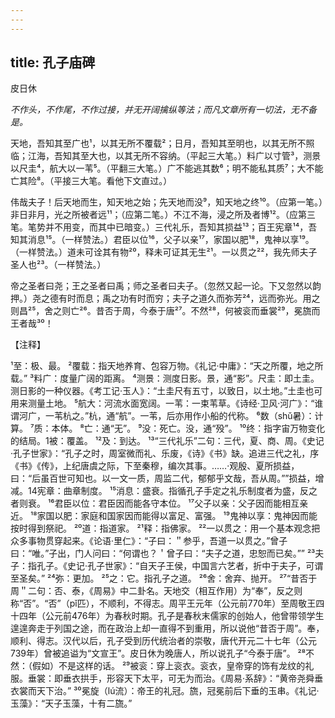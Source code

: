 ```yaml
---
---
---
```

title: 孔子庙碑
---



皮日休

*不作头，不作尾，不作过接，并无开阔擒纵等法；而凡文章所有一切法，无不备是。*

天地，吾知其至广也¹，以其无所不覆载²；日月，吾知其至明也，以其无所不照临；江海，吾知其至大也，以其无所不容纳。（平起三大笔。）料广以寸管³，测景以尺圭⁴，航大以一苇⁵。（平翻三大笔。）广不能逃其数⁶；明不能私其质⁷；大不能亡其险⁸。（平接三大笔。看他下文直过。）

伟哉夫子！后天地而生，知天地之始；先天地而没⁹，知天地之终¹⁰。（应第一笔。）非日非月，光之所被者远¹¹；（应第二笔。）不江不海，浸之所及者博¹²。（应第三笔。笔势并不用变，而其中已暗变。）三代礼乐，吾知其损益¹³；百王宪章¹⁴，吾知其消息¹⁵。（一样赞法。）君臣以位¹⁶，父子以亲¹⁷，家国以肥¹⁸，鬼神以享¹⁹。（一样赞法。）道未可诠其有物²⁰，释未可证其无生²¹。一以贯之²²，我先师夫子圣人也²³。（一样赞法。）

帝之圣者曰尧；王之圣者曰禹；师之圣者曰夫子。（忽然又起一论。下又忽然以韵押。）尧之德有时而息；禹之功有时而穷；夫子之道久而弥芳²⁴，远而弥光。用之则昌²⁵，舍之则亡²⁶。昔否于周，今泰于唐²⁷。不然²⁸，何被衮而垂裳²⁹，冕旒而王者哉³⁰！

【注释】

¹至：极、最。
²覆载：指天地养育、包容万物。《礼记·中庸》：“天之所覆，地之所载。”
³料广：度量广阔的距离。
⁴测景：测度日影。景，通“影”。尺圭：即土圭。测日影的一种仪器。《考工记·玉人》：“土圭尺有五寸，以致日，以土地。”土圭也可用来测量土地。
⁵航大：河流水面宽阔。一苇：一束苇草。《诗经·卫风·河广》：“谁谓河广，一苇杭之。”杭，通“航”。一苇，后亦用作小船的代称。
⁶数（shǔ暑）：计算。
⁷质：本体。
⁸亡：通“无”。
⁹没：死亡。没，通“殁”。
¹⁰终：指字宙万物变化的结局。1被：覆盖。
¹²及：到达。
¹³“三代礼乐”二句：三代，夏、商、周。《史记·孔子世家》：“孔子之时，周室微而礼、乐废，《诗》《书》缺。追进三代之礼，序《书》《传》，上纪唐虞之际，下至秦穆，编次其事。……·观殷、夏所损益，曰：“后虽百世可知也。以一文一质，周监二代，郁郁乎文哉，吾从周。””损益，增减。14宪章：曲章制度。
¹⁵消息：盛衰。指循孔子手定之礼乐制度者为盛，反之者则衰。
¹⁶君臣以位：君臣因而能各守本位。
¹⁷父子以亲：父子因而能相互亲近。
¹⁸家国以肥：家庭和国家因而能得以富足、富强。
¹⁹鬼神以享：鬼神因而能按时得到祭祀。
²⁰道：指道家。
²¹释：指佛家。
²²一以贯之：用一个基本观念把众多事物贯穿起来。《论语·里仁》：“子曰：＂参乎，吾道一以贯之。”曾子曰：“唯。”子出，门人问曰：“何谓也？＇曾子曰：“夫子之道，忠恕而已矣。””
²³夫子：指孔子。《史记·孔子世家》：“自天子王侯，中国言六艺者，折中于夫子，可谓至圣矣。”
²⁴弥：更加。
²⁵之：它。指孔子之道。
²⁶舍：舍弃、抛开。
²⁷“昔否于周＂二句：否、泰，《周易》中二卦名。天地交（相互作用）为“奉”，反之则称“否”。“否”（pǐ匹），不顺利，不得志。周平王元年（公元前770年）至周敬王四十四年（公元前476年）为春秋时期。孔子是春秋末儒家的创始人，他曾带领学生遑遑奔走于列国之途，而在政治上却一直得不到重用，所以说他“昔否于周”。奉，顺利、得志。汉代以后，孔子受到历代统治者的崇敬，唐代开元二十七年（公元739年）曾被追谥为“文宣王”。皮日休为晚唐人，所以说孔子“今泰于唐”。
²⁸不然：（假如）不是这样的话。
²⁹被衮：穿上衮衣。衮衣，皇帝穿的饰有龙纹的礼服。垂裳：即垂衣拱手，形容天下太平，可无为而治。《周易·系辞》：“黄帝尧舜垂衣裳而天下治。”
³⁰冕旋（lú流）：帝王的礼冠。旒，冠冕前后下垂的玉串。《礼记·玉藻》：“天子玉藻，十有二旒。”